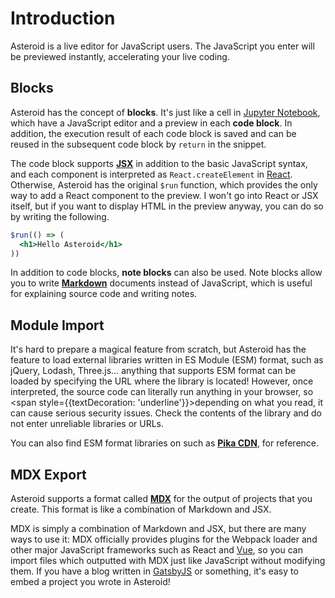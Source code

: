 # Introduction

Asteroid is a live editor for JavaScript users. The JavaScript you enter will be previewed instantly, accelerating your live coding.

## Blocks

Asteroid has the concept of **blocks**. It's just like a cell in [Jupyter Notebook](https://jupyter.org/), which have a JavaScript editor and a preview in each **code block**. In addition, the execution result of each code block is saved and can be reused in the subsequent code block by `return` in the snippet.

The code block supports [**JSX**](https://facebook.github.io/jsx/) in addition to the basic JavaScript syntax, and each component is interpreted as `React.createElement` in [React](https://reactjs.org/). Otherwise, Asteroid has the original `$run` function, which provides the only way to add a React component to the preview. I won't go into React or JSX itself, but if you want to display HTML in the preview anyway, you can do so by writing the following.

```jsx
$run(() => (
  <h1>Hello Asteroid</h1>
))
```

In addition to code blocks, **note blocks** can also be used. Note blocks allow you to write [**Markdown**](https://en.wikipedia.org/wiki/Markdown) documents instead of JavaScript, which is useful for explaining source code and writing notes.

## Module Import

It's hard to prepare a magical feature from scratch, but Asteroid has the feature to load external libraries written in ES Module (ESM) format, such as jQuery, Lodash, Three.js… anything that supports ESM format can be loaded by specifying the URL where the library is located! However, once interpreted, the source code can literally run anything in your browser, so <span style={{textDecoration: 'underline'}}>depending on what you read, it can cause serious security issues.</span> Check the contents of the library and do not enter unreliable libraries or URLs.

You can also find ESM format libraries on such as [**Pika CDN**](https://www.pika.dev/cdn), for reference.

## MDX Export

Asteroid supports a format called [**MDX**](https://mdxjs.com/) for the output of projects that you create. This format is like a combination of Markdown and JSX.

MDX is simply a combination of Markdown and JSX, but there are many ways to use it: MDX officially provides plugins for the Webpack loader and other major JavaScript frameworks such as React and [Vue](https://vuejs.org/index.html), so you can import files which outputted with MDX just like JavaScript without modifying them. If you have a blog written in [GatsbyJS](https://www.gatsbyjs.org/) or something, it's easy to embed a project you wrote in Asteroid!
